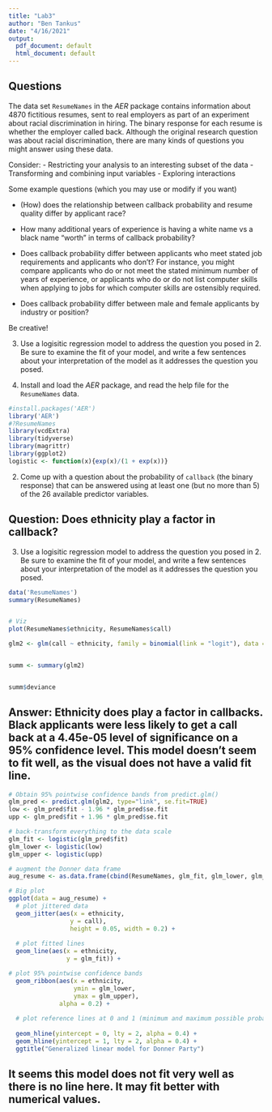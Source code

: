 ```yaml
---
title: "Lab3"
author: "Ben Tankus"
date: "4/16/2021"
output:
  pdf_document: default
  html_document: default
---
```

## Questions

The data set `ResumeNames` in the *AER* package contains information about 4870 fictitious resumes, sent to real employers as part of an experiment about racial discrimination in hiring.  The binary response for each resume is whether the employer called back.  Although the original research question was about racial discrimination, there are many kinds of questions you might answer using these data. 



Consider: 
- Restricting your analysis to an interesting subset of the data
- Transforming and combining input variables
- Exploring interactions

Some example questions (which you may use or modify if you want)

- (How) does the relationship between callback probability and resume quality differ by applicant race?  

- How many additional years of experience is having a white name vs a black name "worth" in terms of callback probability?

- Does callback probability differ between applicants who meet stated job requirements and applicants who don't?  For instance, you might compare applicants who do or not meet the stated minimum number of years of experience, or applicants who do or do not list computer skills when applying to jobs for which computer skills are ostensibly required.

- Does callback probability differ between male and female applicants by industry or position?

Be creative!

3. Use a logisitic regression model to address the question you posed in 2. Be sure to examine the fit of your model, and write a few sentences about your interpretation of the  model as it addresses the question you posed.



1. Install and load the *AER* package, and read the help file for the `ResumeNames` data.  
```r
#install.packages('AER')
library('AER')
#?ResumeNames
library(vcdExtra)
library(tidyverse)
library(magrittr)
library(ggplot2)
logistic <- function(x){exp(x)/(1 + exp(x))}
```


2. Come up with a question about the probability of `callback` (the binary response) that can be answered using at least one (but no more than 5) of the 26 available predictor variables.


## Question: Does ethnicity play a factor in callback?

3. Use a logisitic regression model to address the question you posed in 2. Be sure to examine the fit of your model, and write a few sentences about your interpretation of the  model as it addresses the question you posed.

```r
data('ResumeNames')
summary(ResumeNames)


# Viz
plot(ResumeNames$ethnicity, ResumeNames$call)

glm2 <- glm(call ~ ethnicity, family = binomial(link = "logit"), data = ResumeNames)


summ <- summary(glm2)


summ$deviance

```
## Answer: Ethnicity does play a factor in callbacks. Black applicants were less likely to get a call back at a 4.45e-05 level of significance on a 95% confidence level. This model doesn't seem to fit well, as the visual does not have a valid fit line.


```r
# Obtain 95% pointwise confidence bands from predict.glm()
glm_pred <- predict.glm(glm2, type="link", se.fit=TRUE)
low <- glm_pred$fit - 1.96 * glm_pred$se.fit
upp <- glm_pred$fit + 1.96 * glm_pred$se.fit

# back-transform everything to the data scale
glm_fit <- logistic(glm_pred$fit)
glm_lower <- logistic(low)
glm_upper <- logistic(upp)

# augment the Donner data frame
aug_resume <- as.data.frame(cbind(ResumeNames, glm_fit, glm_lower, glm_upper))

# Big plot
ggplot(data = aug_resume) + 
  # plot jittered data
  geom_jitter(aes(x = ethnicity, 
                 y = call),
                 height = 0.05, width = 0.2) + 
  
  # plot fitted lines
  geom_line(aes(x = ethnicity, 
                y = glm_fit)) + 

# plot 95% pointwise confidence bands
  geom_ribbon(aes(x = ethnicity, 
                  ymin = glm_lower, 
                  ymax = glm_upper),
              alpha = 0.2) +
  
  # plot reference lines at 0 and 1 (minimum and maximum possible probabilities)
  
  geom_hline(yintercept = 0, lty = 2, alpha = 0.4) +
  geom_hline(yintercept = 1, lty = 2, alpha = 0.4) +
  ggtitle("Generalized linear model for Donner Party")
```

## It seems this model does not fit very well as there is no line here. It may fit better with numerical values.
